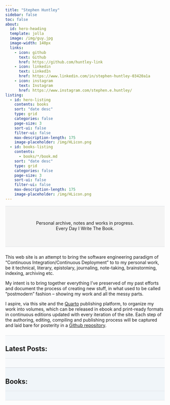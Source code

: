 ```yaml
---
title: "Stephen Huntley"
sidebar: false
toc: false
about:
  id: hero-heading
  template: jolla
  image: /img/guy.jpg
  image-width: 140px
  links:
    - icon: github
      text: Github
      href: https://github.com/huntley-link
    - icon: linkedin
      text: LinkedIn
      href: https://www.linkedin.com/in/stephen-huntley-03420a1a
    - icon: instagram
      text: Instagram
      href: https://www.instagram.com/stephen.e.huntley/
listing:
  - id: hero-listing
    contents: books
    sort: "date desc"
    type: grid
    categories: false
    page-size: 3
    sort-ui: false
    filter-ui: false
    max-description-length: 175
    image-placeholder: /img/HLicon.png
  - id: books-listing
    contents:
      - books/*/book.md
    sort: "date desc"
    type: grid
    categories: false
    page-size: 3
    sort-ui: false
    filter-ui: false
    max-description-length: 175
    image-placeholder: /img/HLicon.png
---
```


<link rel="stylesheet" href="https://fonts.googleapis.com/css?family=Alice|Open+Sans:400,300,700">
<style>
main>div>div>header>div>h1.title {
  font-family: Alice, Georgia, serif;
  font-size: 49px;
  font-weight: 400;
}

img.about-image {
  display: block;
  overflow: hidden;
  border: 9px solid rgba(0, 0, 0, 0.05);
  margin: 0 auto;
}

.column-screen {
	border-top: 1px solid #dee2e6;
	border-bottom: 1px solid #dee2e6
}
.csabout {
  background: #f4f4f4 url(/img/bg_headblu.jpg) top center;
  background-size: cover;
  padding: 30px 0 35px 0;
}

main {
  margin-top: 0px;
}

#quarto-document-content {
  padding-top: 0px;
}

#hero-heading {
	margin: 0px 2em;
}

#hero-heading p {
	text-align: center;
}

a.about-link {
	background: #ffffff;
}

.index-head {margin-bottom: 2em; border-bottom: 1px solid #dee2e6;}

.cslatest {
	background: rgb(247,249,251);
	border-top: 1px solid #dee2e6;
}

.quarto-grid-item p.card-img-top>img {
	object-fit: contain;
}

.card {border: 2px solid rgba(0,0,0,.125)}

.csbooks {
	background: rgb(240,245,249);
	border-top: 1px solid #dee2e6;
}

#hero-listing-pagination ul {visibility: hidden;}
</style>

:::{.column-screen .csabout}
:::{#hero-heading}

Personal archive, notes and works in progress.  
Every Day I Write The Book.

:::
:::

###
 
###

This web site is an attempt to bring the software engineering paradigm
of "Continuous Integration/Continuous Deployment" to to my personal
work, be it technical, literary, epistolary, journaling, note-taking,
brainstorming, indexing, archiving etc.

My intent is to bring together everything I've preserved of my past
efforts and document the process of creating new stuff, in what used to
be called "postmodern" fashion -- showing my work and all the messy
parts.

I aspire, via this site and the [Quarto](https://quarto.org/) publishing
platform, to organize my work into volumes, which can be released in
ebook and print-ready formats in continuous editions updated with every
iteration of the site.  Each step of the authoring, editing, compiling
and publishing process will be captured and laid bare for posterity in a
[Github repository](https://github.com/huntley-link).

###
 
###

:::{.column-screen .cslatest}
:::{.column-body}

:::{.index-head}
# Latest Posts:
:::

:::{#hero-listing}
:::

:::
:::


:::{.column-screen .csbooks}
:::{.column-body}

:::{.index-head}
# Books:
:::

:::{#books-listing}
:::

:::
:::
